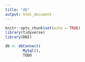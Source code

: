 ```yaml
---
title: "db"
output: html_document
---
```


```r
knitr::opts_chunk$set(echo = TRUE)
library(tidyverse)
library(DBI)
```

```r
db <- dbConnect(
        MySql(),
        TODO

```


```r

```

